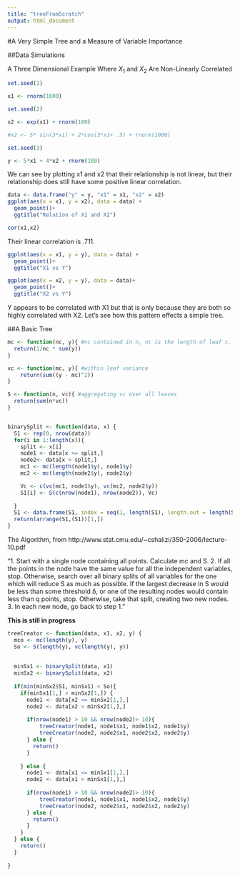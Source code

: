 ```yaml
---
title: "treeFromScratch"
output: html_document
---
```

#A Very Simple Tree and a Measure of Variable Importance

##Data Simulations

A Three Dimensional Example Where $X_1$ and $X_2$ Are Non-Linearly Correlated

```r

set.seed(1)

x1 <- rnorm(1000)

set.seed(2)

x2 <- exp(x1) + rnorm(100)

#x2 <- 5* sin(3*x1) + 2*cos(3*x1+ .5) + rnorm(1000)

set.seed(3)

y <- 5*x1 + 4*x2 + rnorm(100)
```

We can see by plotting x1 and x2 that their relationship is not linear, but their relationship does still have some positive linear correlation. 

```r
data <- data.frame("y" = y, "x1" = x1, "x2" = x2)
ggplot(aes(x = x1, y = x2), data = data) + 
  geom_point()+ 
  ggtitle("Relation of X1 and X2")

cor(x1,x2)
```


Their linear correlation is .711. 

```r
ggplot(aes(x = x1, y = y), data = data) +
  geom_point()+
  ggtitle("X1 vs Y")

ggplot(aes(x = x2, y = y), data = data)+
  geom_point()+
  ggtitle("X2 vs Y")
```

Y appears to be correlated with X1 but that is only because they are both so highly correlated with X2. Let's see how this pattern effects a simple tree. 

##A Basic Tree 


```r

mc <- function(nc, y){ #nc contained in n, nc is the length of leaf c, n is the vector of all ncs
  return(1/nc * sum(y))
}

vc <- function(mc, y){ #within leaf variance
    return(sum((y - mc)^2))
}

S <- function(n, vc){ #aggregating vc over all leaves
  return(sum(n*vc))
}


binarySplit <- function(data, x) {
  S1 <- rep(0, nrow(data))
  for(i in 1:length(x)){
    split <- x[i]
    node1 <- data[x <= split,]
    node2<- data[x > split,]
    mc1 <- mc(length(node1$y), node1$y)
    mc2 <- mc(length(node2$y), node2$y)

    Vc <- c(vc(mc1, node1$y), vc(mc2, node2$y))
    S1[i] <- S(c(nrow(node1), nrow(node2)), Vc)
    
  }
  S1 <- data.frame(S1, index = seq(1, length(S1), length.out = length(S1)))
  return(arrange(S1,(S1))[1,])
}

```


The Algorithm, from http://www.stat.cmu.edu/~cshalizi/350-2006/lecture-10.pdf

"1. Start with a single node containing all points. Calculate mc and S.
2. If all the points in the node have the same value for all the independent variables, stop. Otherwise, search over all binary splits of all variables for the one which will reduce S as much as possible. If the largest decrease in S would be less than some threshold δ, or one of the resulting nodes would contain less than q points, stop. Otherwise, take that split, creating two new nodes.
3. In each new node, go back to step 1."

**This is still in progress**

```r
treeCreator <- function(data, x1, x2, y) {
  mco <- mc(length(y), y)
  So <- S(length(y), vc(length(y), y))
  
  
  minSx1 <- binarySplit(data, x1)
  minSx2 <- binarySplit(data, x2)
  
  if(min(minSx2$S1, minSx1) < So){
    if(minSx1[1,] > minSx2[1,]) {
      node1 <- data[x2 <= minSx2[1,],]
      node2 <- data[x2 > minSx2[1,],]
       
      if(nrow(node1) > 10 && nrow(node2)> 10){
          treeCreator(node1, node1$x1, node1$x2, node1$y)
          treeCreator(node2, node2$x1, node2$x2, node2$y)
      } else {
        return()
      }
      
    } else {
      node1 <- data[x1 <= minSx1[1,],]
      node2 <- data[x1 > minSx1[1,],]
      
      if(nrow(node1) > 10 && nrow(node2)> 10){
          treeCreator(node1, node1$x1, node1$x2, node1$y)
          treeCreator(node2, node2$x1, node2$x2, node2$y)
      } else {
        return()
      }
    }
  } else {
    return()
  }
  
}
```